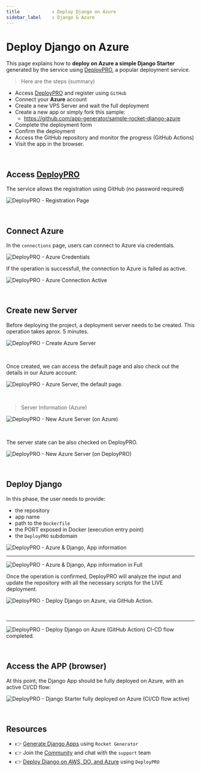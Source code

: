 ```yaml
---
title            : Deploy Django on Azure
sidebar_label    : Django & Azure
---
```


# Deploy Django on Azure

This page explains how to **deploy on Azure a simple Django Starter** generated by the service using [DeployPRO](https://deploypro.dev/), a popular deployment service. 

> Here are the steps (summary)

- Access [DeployPRO](https://deploypro.dev/) and register using `GitHub`
- Connect your **Azure** account
- Create a new VPS Server and wait the full deployment 
- Create a new app or simply fork this sample:
  - https://github.com/app-generator/sample-rocket-django-azure
- Complete the deployment form
- Confirm the deployment 
- Access the GitHub repository and monitor the progress (GitHub Actions)
- Visit the app in the browser. 

<br />

## Access [DeployPRO](https://deploypro.dev/)

The service allows the registration using GitHub (no password required)

![DeployPRO - Registration Page](https://user-images.githubusercontent.com/51854817/263670395-cf095113-c0b1-44ab-91ef-1ca4fc871ead.jpg)
 
<br />

## Connect Azure 

In the `connections` page, users can connect to Azure via credentials. 

![DeployPRO - Azure Credentials](https://user-images.githubusercontent.com/51854817/263670357-1d74d9f4-2b15-4c6c-a28b-10a837f1e8a9.jpg)

If the operation is successfull, the connection to Azure is falled as active. 

![DeployPRO - Azure Connection Active](https://user-images.githubusercontent.com/51070104/263748447-aec105ec-29ff-4359-9ce9-3d3448d7b5c7.png)

<br />

## Create new Server 

Before deploying the project, a deployment server needs to be created. This operation takes aprox. 5 minutes. 

![DeployPRO - Create Azure Server](https://user-images.githubusercontent.com/51854817/263670375-3d260344-2b9d-473f-ba88-e19f9e294ec3.jpg)

<br />

Once created, we can access the default page and also check out the details in our Azure account: 

![DeployPRO - Azure Server, the default page.](https://user-images.githubusercontent.com/51854817/263670388-5f9d2579-2112-4f12-afe8-e19017c9ee8b.jpg)

<br />

> Server Information (Azure) 

![DeployPRO - New Azure Server (on Azure)](https://user-images.githubusercontent.com/51854817/263670344-705595b2-f8ab-4e0b-85fe-4bb799648289.jpg)

<br />

The server state can be also checked on DeployPRO. 

![DeployPRO - New Azure Server (on DeployPRO)](https://user-images.githubusercontent.com/51854817/263670384-7b9553ae-64f8-42b7-a256-fb4b6d90bbc2.jpg)

<br />

## Deploy Django

In this phase, the user needs to provide:

- the repository 
- app name 
- path to the `Dockerfile` 
- the PORT exposed in Docker (execution entry point)
- the `DeployPRO` subdomain 

![DeployPRO - Azure & Django, App information](https://user-images.githubusercontent.com/51854817/263670421-3554440a-dd91-47fb-a2a3-e887f4c2ae37.jpg)

---

![DeployPRO - Azure & Django, App information in Full](https://user-images.githubusercontent.com/51854817/263670317-cf75c414-9bb8-4856-a719-f63c5d664b77.jpg)

Once the operation is confirmed, DeployPRO will analyze the input and update the repository with all the necessary scripts for the LIVE deployment. 

![DeployPRO - Deploy Django on Azure, via GitHub Action.](https://user-images.githubusercontent.com/51854817/263670322-5066dd61-22ac-4116-9fd8-52420a603563.jpg)

<br />

---

![DeployPRO - Deploy Django on Azure (GitHub Action) CI-CD flow completed.](https://user-images.githubusercontent.com/51854817/263670330-7dc7bc14-4aac-4d1e-a66d-27a837c3bf5a.jpg)

<br />

## Access the APP (browser)

At this point, the Django App should be fully deployed on Azure, with an active CI/CD flow: 

![DeployPRO - Django Starter fully deployed on Azure (CI/CD flow active)](https://user-images.githubusercontent.com/51854817/263670401-214ac050-69c2-472d-96f4-b914dc464e6f.jpg)

<br />

## Resources

- 👉 [Generate Django Apps](https://app-generator.dev/django/) using `Rocket Generator`
- 👉 Join the [Community](https://discord.gg/fZC6hup) and chat with the `support` team 
- 👉 [Deploy Django on AWS, DO, and Azure](https://www.docs.deploypro.dev/) using `DeployPRO`
